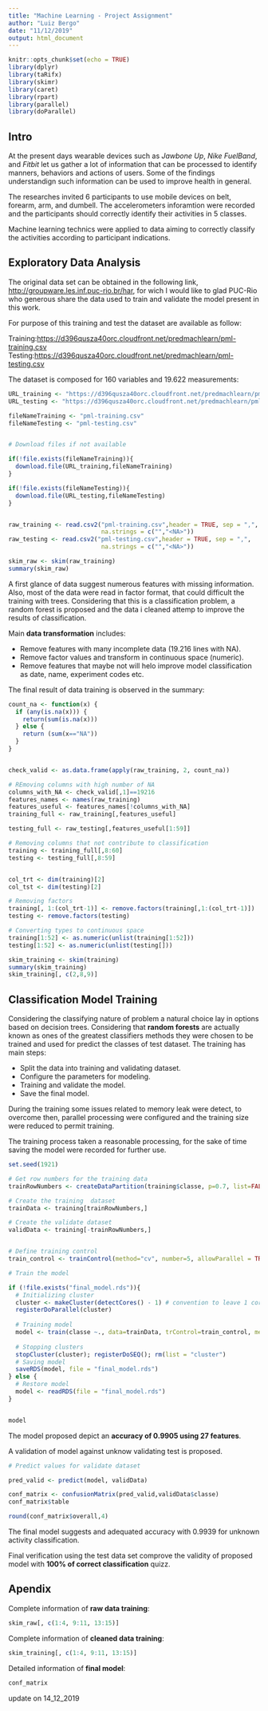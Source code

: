 ```yaml
---
title: "Machine Learning - Project Assignment"
author: "Luiz Bergo"
date: "11/12/2019"
output: html_document
---
```


```r
knitr::opts_chunk$set(echo = TRUE)
library(dplyr)
library(taRifx)
library(skimr)
library(caret)
library(rpart)
library(parallel)
library(doParallel)
```

## Intro

At the present days wearable devices such as *Jawbone Up*, *Nike FuelBand*, and *Fitbit* let us gather a lot of information that can be processed to identify manners, behaviors and actions of users. Some of the findings understandign such information can be used to improve health in general.  

The researches invited 6 participants to use mobile devices on belt, forearm, arm, and dumbell. The accelerometers inforamtion were recorded and the participants should correctly identify their activities in 5 classes.   

Machine learning technics were applied to data aiming to correctly classify the activities according to participant indications.


## Exploratory Data Analysis

The original data set can be obtained in the following link, <http://groupware.les.inf.puc-rio.br/har>, for wich I would like to glad PUC-Rio who generous share the data used to train and validate the model present in this work.  

For purpose of this training and test the dataset are available as follow: 

Training:<https://d396qusza40orc.cloudfront.net/predmachlearn/pml-training.csv>  
Testing:<https://d396qusza40orc.cloudfront.net/predmachlearn/pml-testing.csv>  



The dataset is composed for 160 variables and 19.622 measurements:  


```r
URL_training <- "https://d396qusza40orc.cloudfront.net/predmachlearn/pml-training.csv"
URL_testing <- "https://d396qusza40orc.cloudfront.net/predmachlearn/pml-testing.csv"

fileNameTraining <- "pml-training.csv"
fileNameTesting <- "pml-testing.csv"


# Download files if not available

if(!file.exists(fileNameTraining)){
  download.file(URL_training,fileNameTraining) 
}

if(!file.exists(fileNameTesting)){
  download.file(URL_testing,fileNameTesting)
}


raw_training <- read.csv2("pml-training.csv",header = TRUE, sep = ",", 
                          na.strings = c("","<NA>"))
raw_testing <- read.csv2("pml-testing.csv",header = TRUE, sep = ",", 
                          na.strings = c("","<NA>"))

skim_raw <- skim(raw_training)
summary(skim_raw)
```



A first glance of data suggest numerous features with missing information. Also, most of the data were read in factor format, that could difficult the training with trees. Considering that this is a classification problem, a random forest is proposed and the data i cleaned attemp to improve the results of classification.  

Main **data transformation** includes:  

- Remove features with many incomplete data (19.216 lines with NA).  
- Remove factor values and transform in continuous space (numeric).  
- Remove features that maybe not will helo improve model classification as date, name, experiment codes etc.  

The final result of data training is observed in the summary:


```r
count_na <- function(x) {
  if (any(is.na(x))) {
    return(sum(is.na(x)))
  } else {
    return (sum(x=="NA"))
  }
}


check_valid <- as.data.frame(apply(raw_training, 2, count_na))

# REmoving columns with high number of NA
columns_with_NA <- check_valid[,1]==19216
features_names <- names(raw_training)
features_useful <- features_names[!columns_with_NA]
training_full <- raw_training[,features_useful]

testing_full <- raw_testing[,features_useful[1:59]]

# Removing columns that not contribute to classification
training <- training_full[,8:60]
testing <- testing_full[,8:59]


col_trt <- dim(training)[2]
col_tst <- dim(testing)[2]

# Removing factors
training[, 1:(col_trt-1)] <- remove.factors(training[,1:(col_trt-1)])
testing <- remove.factors(testing)

# Converting types to continuous space
training[1:52] <- as.numeric(unlist(training[1:52]))
testing[1:52] <- as.numeric(unlist(testing[]))

skim_training <- skim(training)
summary(skim_training)
skim_training[, c(2,8,9)]
```



## Classification Model Training

Considering the classifying nature of problem a natural choice lay in options based on decision trees. Considering that **random forests** are actually known as ones of the greatest classifiers methods they were chosen to be trained and used for predict the classes of test dataset. The training has main steps:  

- Split the data into training and validating dataset.  
- Configure the parameters for modeling.
- Training and validate the model.
- Save the final model.

During the training some issues related to memory leak were detect, to overcome then, parallel processing were configured and the training size were reduced to permit training.

The training process taken a reasonable processing, for the sake of time saving the model were recorded for further use.


```r

set.seed(1921)

# Get row numbers for the training data
trainRowNumbers <- createDataPartition(training$classe, p=0.7, list=FALSE)

# Create the training  dataset
trainData <- training[trainRowNumbers,]

# Create the validate dataset
validData <- training[-trainRowNumbers,]


# Define training control
train_control <- trainControl(method="cv", number=5, allowParallel = TRUE)

# Train the model

if (!file.exists("final_model.rds")){
  # Initializing cluster
  cluster <- makeCluster(detectCores() - 1) # convention to leave 1 core for OS
  registerDoParallel(cluster)
  
  # Training model
  model <- train(classe ~., data=trainData, trControl=train_control, method="rf")
  
  # Stopping clusters
  stopCluster(cluster); registerDoSEQ(); rm(list = "cluster")
  # Saving model 
  saveRDS(model, file = "final_model.rds")
} else {
  # Restore model
  model <- readRDS(file = "final_model.rds")
}


model

```

The model proposed depict an **accuracy of 0.9905 using 27 features**.  

A validation of model against unknow validating test is proposed.

```r
# Predict values for validate dataset

pred_valid <- predict(model, validData)

conf_matrix <- confusionMatrix(pred_valid,validData$classe)
conf_matrix$table

round(conf_matrix$overall,4)
```

The final model suggests and adequated accuracy with 0.9939 for unknown activity classification.

Final verification using the test data set comprove the validity of proposed model with **100% of correct classification** quizz.






## Apendix

Complete information of **raw data training**:  

```r
skim_raw[, c(1:4, 9:11, 13:15)]
```

Complete information of **cleaned data training**:  

```r
skim_training[, c(1:4, 9:11, 13:15)]
```


Detailed information of **final model**:  

```r
conf_matrix
```

update on 14_12_2019